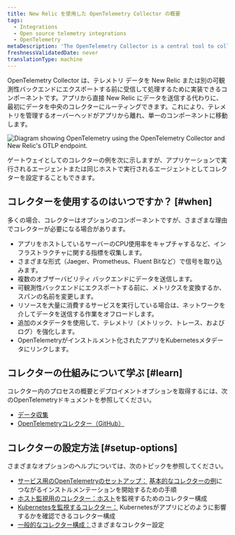 ```yaml
---
title: New Relic を使用した OpenTelemetry Collector の概要
tags:
  - Integrations
  - Open source telemetry integrations
  - OpenTelemetry
metaDescription: 'The OpenTelemetry Collector is a central tool to collect, process, and export your telemetry to New Relic and beyond.'
freshnessValidatedDate: never
translationType: machine
---
```



OpenTelemetry Collector は、テレメトリ データを New Relic または別の可観測性バックエンドにエクスポートする前に受信して処理するために実装できるコンポーネントです。アプリから直接 New Relic にデータを送信する代わりに、最初にデータを中央のコレクターにルーティングできます。これにより、テレメトリを管理するオーバーヘッドがアプリから離れ、単一のコンポーネントに移動します。

<img
  title="Diagram of OTLP with collector"
  alt="Diagram showing OpenTelemetry using the OpenTelemetry Collector and New Relic's OTLP endpoint."
  src={opentelemetryNativeOtlpWithCollector}
/>

<figcaption>
  ゲートウェイとしてのコレクターの例を次に示しますが、アプリケーションで実行されるエージェントまたは同じホストで実行されるエージェントとしてコレクターを設定することもできます。
</figcaption>

## コレクターを使用するのはいつですか？ [#when]

多くの場合、コレクターはオプションのコンポーネントですが、さまざまな理由でコレクターが必要になる場合があります。

* アプリをホストしているサーバーのCPU使用率をキャプチャするなど、インフラストラクチャに関する指標を収集します。
* さまざまな形式（Jaeger、Prometheus、Fluent Bitなど）で信号を取り込みます。
* 複数のオブザーバビリティ バックエンドにデータを送信します。
* 可観測性バックエンドにエクスポートする前に、メトリクスを変換するか、スパンの名前を変更します。
* リソースを大量に消費するサービスを実行している場合は、ネットワークを介してデータを送信する作業をオフロードします。
* 追加のメタデータを使用して、テレメトリ（メトリック、トレース、およびログ）を強化します。
* OpenTelemetryがインストルメント化されたアプリをKubernetesメタデータにリンクします。

## コレクターの仕組みについて学ぶ [#learn]

コレクター内のプロセスの概要とデプロイメントオプションを取得するには、次のOpenTelemetryドキュメントを参照してください。

* [データ収集](https://opentelemetry.io/docs/concepts/data-collection/)
* [OpenTelemetryコレクター（GitHub）](https://github.com/open-telemetry/opentelemetry-collector/blob/main/README.md)

## コレクターの設定方法 [#setup-options]

さまざまなオプションのヘルプについては、次のトピックを参照してください。

* [サービス用のOpenTelemetryのセットアップ：](/docs/more-integrations/open-source-telemetry-integrations/opentelemetry/opentelemetry-setup#collector-export) [基本的なコレクターの例](/docs/more-integrations/open-source-telemetry-integrations/opentelemetry/collector/opentelemetry-collector-basic)につながるインストルメンテーションを開始するための手順
* [ホスト監視用のコレクター：ホスト](/docs/more-integrations/open-source-telemetry-integrations/opentelemetry/collector/opentelemetry-collector-infra-hosts)を監視するためのコレクター構成
* [Kubernetesを監視するコレクター：](/docs/kubernetes-pixie/kubernetes-integration/advanced-configuration/link-otel-applications-kubernetes) Kubernetesがアプリにどのように影響するかを確認できるコレクター構成
* [一般的なコレクター構成：](/docs/more-integrations/open-source-telemetry-integrations/opentelemetry/collector/opentelemetry-collector-configs)さまざまなコレクター設定